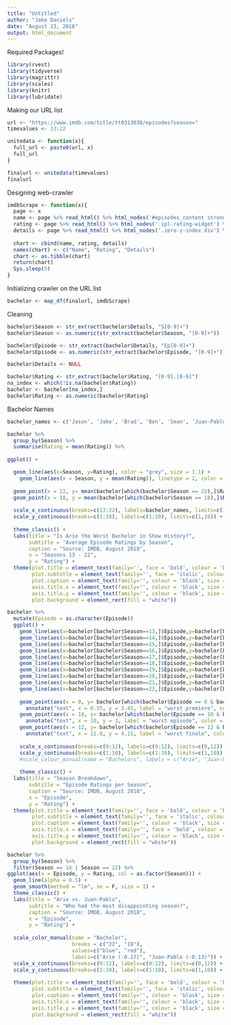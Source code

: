 ```yaml
---
title: "Untitled"
author: "Jake Daniels"
date: "August 23, 2018"
output: html_document
---
```

Required Packages!
```r
library(rvest)
library(tidyverse)
library(magrittr)
library(scales)
library(knitr)
library(lubridate)
```

Making our URL list
```r
url <- "https://www.imdb.com/title/tt0313038/episodes?season="
timevalues <- 13:22

unitedata <- function(x){
  full_url <- paste0(url, x)
  full_url
}

finalurl <- unitedata(timevalues)
finalurl
```

Designing web-crawler
```r

imdbScrape <- function(x){
  page <- x
  name <- page %>% read_html() %>% html_nodes('#episodes_content strong a') %>% html_text() %>% as.data.frame()
  rating <- page %>% read_html() %>% html_nodes('.ipl-rating-widget') %>% html_text() %>% as.data.frame()
  details <- page %>% read_html() %>% html_nodes('.zero-z-index div') %>% html_text() %>% as.data.frame()
  
  chart <- cbind(name, rating, details)
  names(chart) <- c("Name", "Rating", "Details")
  chart <- as.tibble(chart)
  return(chart)
  Sys.sleep(5)
}
```

Initializing crawler on the URL list
```r
bachelor <- map_df(finalurl, imdbScrape)
```
Cleaning
```r
bachelor$Season <- str_extract(bachelor$Details, "S[0-9]+")
bachelor$Season <- as.numeric(str_extract(bachelor$Season, "[0-9]+"))

bachelor$Episode <- str_extract(bachelor$Details, "Ep[0-9]+")
bachelor$Episode <- as.numeric(str_extract(bachelor$Episode, "[0-9]+"))

bachelor$Details <- NULL

bachelor$Rating <- str_extract(bachelor$Rating, "[0-9].[0-9]")
na_index <- which(!is.na(bachelor$Rating))
bachelor <- bachelor[na_index,]
bachelor$Rating <- as.numeric(bachelor$Rating)
```

Bachelor Names
```r
bachelor_names <- c('Jason', 'Jake', 'Brad', 'Ben', 'Sean', 'Juan-Pablo', 'Chris', 'Ben', 'Nick', 'Arie')
```


```r
bachelor %>%
  group_by(Season) %>%
  summarise(Rating = mean(Rating)) %>%
  
ggplot() +

  geom_line(aes(x=Season, y=Rating), color = "grey", size = 1.1) +
    geom_line(aes(x = Season, y = mean(Rating)), linetype = 2, color = "Black") + 
  
  geom_point(x = 22, y= mean(bachelor[which(bachelor$Season == 22),]$Rating), size = 2) +
  geom_point(x = 18, y = mean(bachelor[which(bachelor$Season == 18),]$Rating), size = 2) +
  
  scale_x_continuous(breaks=c(13:22), labels=bachelor_names, limits=c(13,22)) +
  scale_y_continuous(breaks=c(1:10), labels=c(1:10), limits=c(1,10)) +
  
  theme_classic() + 
  labs(title = "Is Arie the Worst Bachelor in Show History?",
       subtitle = "Average Episode Ratings by Season",
       caption = "Source: IMDB, August 2018",
       x = "Seasons 13 - 22",
       y = "Rating") +
  theme(plot.title = element_text(family='', face = 'bold', colour = 'black', size = 20),
        plot.subtitle = element_text(family='', face = 'italic', colour = 'black', size = 10),
        plot.caption = element_text(family='', colour = 'black', size = 10),
        axis.title.x = element_text(family='', colour = 'black', size = 12),
        axis.title.y = element_text(family='', colour = 'black', size = 12),
        plot.background = element_rect(fill = "white"))
```
```r
bachelor %>%
  mutate(Episode = as.character(Episode))
  ggplot() +
    geom_line(aes(x=bachelor[bachelor$Season==13,]$Episode,y=bachelor[bachelor$Season==13,]$Rating), alpha = 0.3) +
    geom_line(aes(x=bachelor[bachelor$Season==14,]$Episode,y=bachelor[bachelor$Season==14,]$Rating), alpha = 0.3) +
    geom_line(aes(x=bachelor[bachelor$Season==15,]$Episode,y=bachelor[bachelor$Season==15,]$Rating), alpha = 0.3) +
    geom_line(aes(x=bachelor[bachelor$Season==16,]$Episode,y=bachelor[bachelor$Season==16,]$Rating), alpha = 0.3) +
    geom_line(aes(x=bachelor[bachelor$Season==17,]$Episode,y=bachelor[bachelor$Season==17,]$Rating), alpha = 0.3) +
    geom_line(aes(x=bachelor[bachelor$Season==18,]$Episode,y=bachelor[bachelor$Season==18,]$Rating), colour = "blue", size = 1) +
    geom_line(aes(x=bachelor[bachelor$Season==19,]$Episode,y=bachelor[bachelor$Season==19,]$Rating), alpha = 0.3) +
    geom_line(aes(x=bachelor[bachelor$Season==20,]$Episode,y=bachelor[bachelor$Season==20,]$Rating), alpha = 0.3) +
    geom_line(aes(x=bachelor[bachelor$Season==21,]$Episode,y=bachelor[bachelor$Season==21,]$Rating), alpha = 0.3) +
    geom_line(aes(x=bachelor[bachelor$Season==22,]$Episode,y=bachelor[bachelor$Season==22,]$Rating), colour = "red", size = 1) +
  
    geom_point(aes(x = 0, y= bachelor[which(bachelor$Episode == 0 & bachelor$Season == 18),]$Rating), size = 2) +
      annotate("text", x = 0.55, y = 3.45, label = "worst premiere", color = "black", size = 4) +
    geom_point(aes(x = 10, y= bachelor[which(bachelor$Episode == 10 & bachelor$Season == 18),]$Rating), size = 2) +
      annotate("text", x = 10, y = 3, label = "worst episode", color = "black", size = 4) +
    geom_point(aes(x = 12, y= bachelor[which(bachelor$Episode == 12 & bachelor$Season == 18),]$Rating), size = 2) +
      annotate("text", x = 11.8, y = 4.15, label = "worst finale", color = "black", size = 4) +
    
    scale_x_continuous(breaks=c(0:12), labels=c(0:12), limits=c(0,12)) +
    scale_y_continuous(breaks=c(1:10), labels=c(1:10), limits=c(1,10)) +
    #scale_colour_manual(name = "Bachelors", labels = c("Arie", "Juan-Pablo"), guide = "legend")  + 
  
    theme_classic() + 
  labs(title = "Season Breakdown",
       subtitle = "Episode Ratings per Season",
       caption = "Source: IMDB, August 2018",
       x = "Episode",
       y = "Rating") +
  theme(plot.title = element_text(family='', face = 'bold', colour = 'black', size = 20),
        plot.subtitle = element_text(family='', face = 'italic', colour = 'black', size = 10),
        plot.caption = element_text(family='', colour = 'black', size = 10),
        axis.title.x = element_text(family='', face = 'bold', colour = 'black', size = 12),
        axis.title.y = element_text(family='', colour = 'black', size = 12),
        plot.background = element_rect(fill = "white"))
```

```r
bachelor %>%
  group_by(Season) %>%
  filter(Season == 18 | Season == 22) %>%
ggplot(aes(x = Episode, y = Rating, col = as.factor(Season))) +
  geom_line(alpha = 0.5) + 
  geom_smooth(method = "lm", se = F, size = 1) +
  theme_classic() + 
  labs(title = "Arie vs. Juan-Pablo",
       subtitle = "Who had the most disappointing season?",
       caption = "Source: IMDB, August 2018",
       x = "Episode",
       y = "Rating") +
  
  scale_color_manual(name = "Bachelor",
                     breaks = c("22", "18"),
                     values=c("blue", "red"),
                     labels=c("Arie (-0.17)", "Juan-Pablo (-0.13)")) +
  scale_x_continuous(breaks=c(0:12), labels=c(0:12), limits=c(0,12)) +
  scale_y_continuous(breaks=c(1:10), labels=c(1:10), limits=c(1,10)) +
  
  theme(plot.title = element_text(family='', face = 'bold', colour = 'black', size = 20),
        plot.subtitle = element_text(family='', face = 'italic', colour = 'black', size = 10),
        plot.caption = element_text(family='', colour = 'black', size = 10),
        axis.title.x = element_text(family='', colour = 'black', size = 12),
        axis.title.y = element_text(family='', colour = 'black', size = 12),
        plot.background = element_rect(fill = "white"))
```

